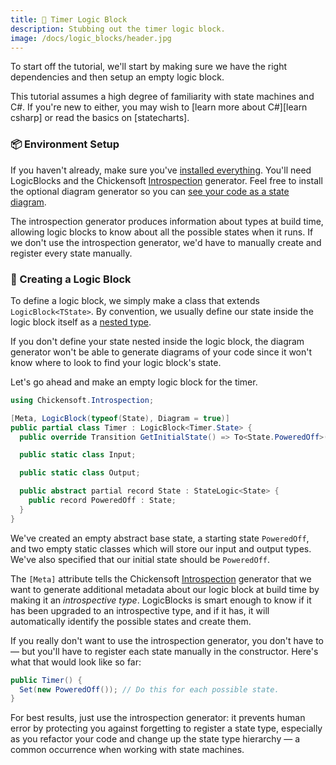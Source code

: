 ```yaml
---
title: 🧊 Timer Logic Block
description: Stubbing out the timer logic block.
image: /docs/logic_blocks/header.jpg
---
```


To start off the tutorial, we'll start by making sure we have the right dependencies and then setup an empty logic block.

<Callout type="caution">
This tutorial assumes a high degree of familiarity with state machines and C#. If you're new to either, you may wish to [learn more about C#][learn csharp] or read the basics on [statecharts].
</Callout>

### 📦 Environment Setup

If you haven't already, make sure you've [installed everything]. You'll need LogicBlocks and the Chickensoft [Introspection] generator. Feel free to install the optional diagram generator so you can [see your code as a state diagram][state diagram].

<Callout type="note">
The introspection generator produces information about types at build time, allowing logic blocks to know about all the possible states when it runs. If we don't use the introspection generator, we'd have to manually create and register every state manually.
</Callout>

### 📝 Creating a Logic Block

To define a logic block, we simply make a class that extends `LogicBlock<TState>`. By convention, we usually define our state inside the logic block itself as a [nested type].

<Callout type="tip">
If you don't define your state nested inside the logic block, the diagram generator won't be able to generate diagrams of your code since it won't know where to look to find your logic block's state.
</Callout>

Let's go ahead and make an empty logic block for the timer.

```csharp
using Chickensoft.Introspection;

[Meta, LogicBlock(typeof(State), Diagram = true)]
public partial class Timer : LogicBlock<Timer.State> {
  public override Transition GetInitialState() => To<State.PoweredOff>();

  public static class Input;

  public static class Output;

  public abstract partial record State : StateLogic<State> {
    public record PoweredOff : State;
  }
}
```

We've created an empty abstract base state, a starting state `PoweredOff`, and two empty static classes which will store our input and output types. We've also specified that our initial state should be `PoweredOff`.

The `[Meta]` attribute tells the Chickensoft [Introspection] generator that we want to generate additional metadata about our logic block at build time by making it an _introspective type_. LogicBlocks is smart enough to know if it has been upgraded to an introspective type, and if it has, it will automatically identify the possible states and create them.

<Callout type="note">
If you really don't want to use the introspection generator, you don't have to — but you'll have to register each state manually in the constructor. Here's what that would look like so far:

```csharp
public Timer() {
  Set(new PoweredOff()); // Do this for each possible state.
}
```

For best results, just use the introspection generator: it prevents human error by protecting you against forgetting to register a state type, especially as you refactor your code and change up the state type hierarchy — a common occurrence when working with state machines.
</Callout>

[installed everything]: /docs/logic_blocks/installation
[state diagram]: /docs/logic_blocks/#%EF%B8%8F-visualizing-logic-blocks
[learn csharp]: http://rbwhitaker.wikidot.com/c-sharp-tutorials
[statecharts]: /docs/logic_blocks/#-what-to-read-next
[nested type]: https://learn.microsoft.com/en-us/dotnet/csharp/programming-guide/classes-and-structs/nested-types
[Introspection]: https://github.com/chickensoft-games/Introspection
